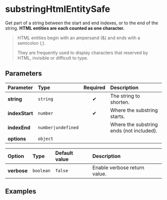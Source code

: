 
# substringHtmlEntitySafe

Get part of a string between the start and end indexes, or to the end of the
string. **HTML entities are each counted as one character.**

> HTML entities begin with an ampersand (&) and ends with a semicolon (;).
>
> They are frequently used to display characters that reserved by HTML,
> invisible or difficult to type.

## Parameters

| Parameter      | Type                | Required | Description                              |
| :------------- | :------------------ | :------: | :--------------------------------------- |
| **string**     | `string`            |    ✔     | The string to shorten.                   |
| **indexStart** | `number`            |    ✔     | Where the substring starts.              |
| **indexEnd**   | `number\|undefined` |          | Where the substring ends (not included). |
| **options**    | `object`            |          |                                          |

| Option      | Type      | Default value | Description                  |
| :---------- | :-------- | :------------ | :--------------------------- |
| **verbose** | `boolean` | `false`       | Enable verbose return value. |

## Examples

<Example
    defaultInput="lorem &amp;aelig;&amp;oslash;&amp;aring; ipsum"
    start={0}
    end={12}
/>

<Example defaultInput="&amp;aelig;&amp;oslash;&amp;aring;" start={1} end={2} />

<Example defaultInput="sit &amp;amp; amet" start={4} end={5} />

